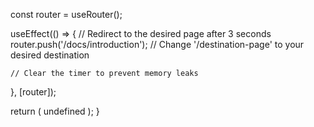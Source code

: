 
  const router = useRouter();

  useEffect(() => {
    // Redirect to the desired page after 3 seconds
      router.push('/docs/introduction'); // Change '/destination-page' to your desired destination

    // Clear the timer to prevent memory leaks
  }, [router]);

  return (
    undefined
  );
}
